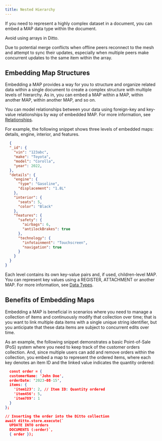 ---
title: Nested Hierarchy
---

If you need to represent a highly complex dataset in a document, you can embed a MAP data type within the document.

<Warning>
Avoid using arrays in Ditto.

Due to potential merge conflicts when offline peers reconnect to the mesh and attempt to sync their updates, especially when multiple peers make concurrent updates to the same item within the array.
</Warning>

## Embedding Map Structures

Embedding a MAP provides a way for you to structure and organize related data within a single document to create a complex structure with multiple levels of hierarchy. As in, you can embed a MAP within a MAP, within another MAP, within another MAP, and so on.

You can model relationships between your data using foreign-key and key-value relationships by way of embedded MAP. For more information, see [Relationships](/v4-5/document-model/complex-structures/relationships).

For example, the following snippet shows three levels of embedded maps: details, engine, interior, and features.

```json JSON
  {
  "_id": {
    "vin": "123abc",
    "make": "Toyota",
    "model": "Corolla",
    "year": 2022,
  },
  "details": {
    "engine": {
      "type": "Gasoline",
      "displacement": "1.8L"
    },
    "interior": {
      "seats": 5,
      "color": "Black"
    },
    "features": {
      "safety": {
        "airbags": 6,
        "antilockBrakes": true
      },
      "technology": {
        "infotainment": "Touchscreen",
        "navigation": true
      }
    }
  }
}
```


Each level contains its own key-value pairs and, if used, children-level MAP. You can represent key values using a REGISTER, ATTACHMENT  or another MAP. For more information, see [Data Types](/v4-5/data-types).

## Benefits of Embedding Maps

Embedding a MAP is beneficial in scenarios where you need to manage a collection of items and continuously modify that collection over time; that is you want to link multiple data items with a single unique string identifier, but you anticipate that these data items are subject to concurrent edits over time.

As an example, the following snippet demonstrates a basic Point-of-Sale (PoS) system where you need to keep track of the customer orders collection. And, since multiple users can add and remove orders within the collection, you embed a map to represent the ordered items, where each key denotes an item ID and the linked value indicates the quantity ordered:

```json pseudocode
  const order = {
  customerName: 'John Doe',
  orderDate: '2023-08-15',
  items: {
    'item123': 2, // Item ID: Quantity ordered
    'item456': 5,
    'item789': 1
  }
};

// Inserting the order into the Ditto collection
await ditto.store.execute(`
  UPDATE INTO orders
  DOCUMENTS (:order)`,
  { order });
```
